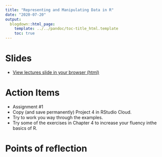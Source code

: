 ```yaml
---
title: "Representing and Manipulating Data in R"
date: "2020-07-20"
output:
  blogdown::html_page:
    template: ../../pandoc/toc-title_html.template
    toc: true
---
```


# Slides

- [View lectures slide in your browser (html)](/slides/04-slides.html)


# Action Items

- Assignment #1
- Copy (and save permanently) Project 4 in RStudio Cloud. 
- Try to work you way through the examples.
- Try some of the exercises in Chapter 4 to increase your fluency inthe basics of R.



# Points of reflection

